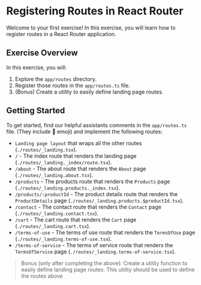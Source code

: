# Registering Routes in React Router

Welcome to your first exercise! In this exercise,
you will learn how to register routes in a React Router application.

## Exercise Overview

In this exercise, you will:

1. Explore the `app/routes` directory.
2. Register those routes in the `app/routes.ts` file.
3. (Bonus) Create a utility to easily define landing page routes.

## Getting Started

To get started, find our helpful assistants comments in the `app/routes.ts` file. (They include 🐨 emoji) 
and implement the following routes:
- `Landing page layout` that wraps all the other routes (`./routes/_landing.tsx`).
- `/` - The index route that renders the landing page (`./routes/_landing._index/route.tsx`).
- `/about` - The about route that renders the `About` page (`./routes/_landing.about.tsx`).
- `/products` - The products route that renders the `Products` page (`./routes/_landing.products._index.tsx`).
- `/products/:productId` - The product details route that renders the `ProductDetails` page (`./routes/_landing.products.$productId.tsx`).
- `/contact` - The contact route that renders the `Contact` page (`./routes/_landing.contact.tsx`).
- `/cart` - The cart route that renders the `Cart` page (`./routes/_landing.cart.tsx`).
- `/terms-of-use` - The terms of use route that renders the `TermsOfUse` page (`./routes/_landing.terms-of-use.tsx`).
- `/terms-of-service` - The terms of service route that renders the `TermsOfService` page (`./routes/_landing.terms-of-service.tsx`).

> Bonus (only after completing the above): Create a utility function to easily define landing page routes.
> This utility should be used to define the routes above 
 